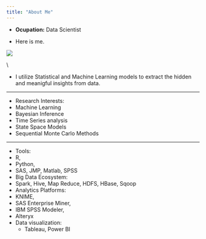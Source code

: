 ```yaml
---
title: "About Me"
---
```



- __Ocupation:__ Data Scientist

- Here is me. 

![](me.jpg)


\\



- I utilize Statistical and Machine Learning models to extract the hidden and meanigful insights from data.

**************
- Research Interests:\
 + Machine Learning
 + Bayesian Inference
 + Time Series analysis
 + State Space Models
 + Sequential Monte Carlo Methods

**************

- Tools: 
+ R, 
+ Python, 
+ SAS, JMP, Matlab, SPSS 
- Big Data Ecosystem: 
 + Spark, Hive, Map Reduce, HDFS, HBase,   Sqoop 
- Analytics Platforms: 
 + KNIME, 
 + SAS Enterprise Miner, 
 + IBM SPSS Modeler, 
 + Alteryx 
- Data visualization: 
  + Tableau, Power BI






